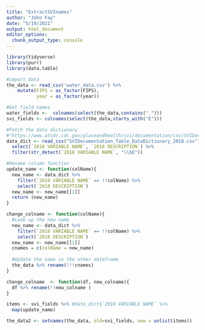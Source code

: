 ```yaml
---
title: "ExtractSVInames"
author: "John Fay"
date: "5/19/2021"
output: html_document
editor_options: 
  chunk_output_type: console
---
```


```r
library(tidyverse)
library(purr)
library(data.table)

#import data
the_data <- read_csv('water_data.csv') %>% 
    mutate(FIPS = as_factor(FIPS),
           year = as_factor(year)) 

#Get field names
water_fields <-  colnames(select(the_data,contains(".")))
svi_fields <- colnames(select(the_data,starts_with("E")))

#Fetch the data dictionary
#"https://www.atsdr.cdc.gov/placeandhealth/svi/documentation/csv/SVIDocumentation_Table_DataDictionary_2018.csv"
data_dict <- read_csv("SVIDocumentation_Table_DataDictionary_2018.csv") %>% 
  select(`2018 VARIABLE NAME`, `2018 DESCRIPTION`) %>% 
  filter(str_detect(`2018 VARIABLE NAME`, "\\bE"))

```

```r
#Rename column function
update_name <- function(colName){
  new_name <- data_dict %>% 
    filter(`2018 VARIABLE NAME` == !!colName) %>% 
    select(`2018 DESCRIPTION`)
  new_name <- new_name[[1]]
  return (new_name)
}

change_colname <- function(colName){
  #Look up the new name
  new_name <- data_dict %>% 
    filter(`2018 VARIABLE NAME` == !!colName) %>% 
    select(`2018 DESCRIPTION`)
  new_name <- new_name[[1]]
  cnames = c(colName = new_name)
  
  #Update the name in the other dataframe
  the_data %>% rename(!!!cnames)
}

change_colname  <- function(df, new_colname){
  df %>% rename(!!new_colname )
}

```

```r
items <- svi_fields %>% #data_dict$`2018 VARIABLE NAME` %>% 
  map(update_name)

the_data2 <- setnames(the_data, old=svi_fields, new = unlist(items))

```

